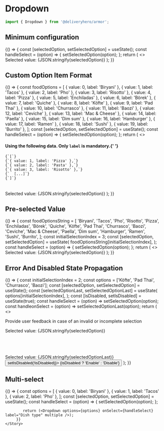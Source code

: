 
<Meta title="Components/Dropdown" component={Dropdown} />

# Dropdown

~~~js
import { Dropdown } from '@deliveryhero/armor';
~~~

## Minimum configuration

<Preview>
    <Story name="Minimum configuration" height="350px">
         {() => {
const [selectedOption, setSelectedOption] = useState();
const handleSelect = (option) => {
    setSelectedOption(option);
};
return (
    <>
        <GroupHelper gap={2}>
            <Box padding={3}>
                <Dropdown
                    options={['Biryani', 'Tacos', 'Pho', 'Risotto']}
                    onSelect={handleSelect}
                    label="Dish type"
                />
                <Typography paragraph>
                    Selected value: {JSON.stringify(selectedOption)}
                </Typography>
            </Box>
        </GroupHelper>
    </>
);
                 }}
    </Story>
</Preview>

## Custom Option Item Format

<Preview>
    <Story name="Custom Option Item Format" height="750px">
         {() => {
const foodOptions = [
        { value: 0, label: 'Biryani' },
        { value: 1, label: 'Tacos' },
        { value: 2, label: 'Pho' },
        { value: 3, label: 'Risotto' },
        { value: 4, label: 'Pizza' },
        { value: 5, label: 'Enchiladas' },
        { value: 6, label: 'Börek' },
        { value: 7, label: 'Quiche' },
        { value: 8, label: 'Köfte' },
        { value: 9, label: 'Pad Thai' },
        { value: 10, label: 'Churrasco' },
        { value: 11, label: 'Baozi' },
        { value: 12, label: 'Ceviche' },
        { value: 13, label: 'Mac & Cheese' },
        { value: 14, label: 'Paella' },
        { value: 15, label: 'Dim sum' },
        { value: 16, label: 'Hamburger' },
        { value: 17, label: 'Ramen' },
        { value: 18, label: 'Sushi' },
        { value: 19, label: 'Burrito' },
    ];
const [selectedOption, setSelectedOption] = useState();
const handleSelect = (option) => {
    setSelectedOption(option);
};
return (
    <>
        <GroupHelper gap={2}>
            <h4>
                Using the following data. Only <code>label</code> is
                mandatory.{' '}
            </h4>
            <div>
                <code>{`[`}</code>
            </div>
            <div>
                <code>{`{ value: 1, label: 'Pizza' },`}</code>
            </div>
            <div>
                <code>{`{ value: 2, label: 'Pasta' },`}</code>
            </div>
            <div>
                <code>{`{ value: 3, label: 'Risotto' },`}</code>
            </div>
            <div>
                <code>{`  [...]`}</code>
            </div>
            <div>
                <code>{`]`}</code>
            </div>
            <br />
            <br />
            <Box padding={3} style={{
                flexDirection: 'column',
                width: '300px'
                }}>
                <Dropdown
                    options={foodOptions}
                    onSelect={handleSelect}
                    label="Dish type"
                />
                <Typography paragraph>
                    Selected value: {JSON.stringify(selectedOption)}
                </Typography>
            </Box>
        </GroupHelper>
    </>
);
                 }}
    </Story>
</Preview>

## Pre-selected Value

<Preview>
    <Story name="Pre-selected Value" height="500px">
         {() => {
 const foodOptionsString = [
    'Biryani',
    'Tacos',
    'Pho',
    'Risotto',
    'Pizza',
    'Enchiladas',
    'Börek',
    'Quiche',
    'Köfte',
    'Pad Thai',
    'Churrasco',
    'Baozi',
    'Ceviche',
    'Mac & Cheese',
    'Paella',
    'Dim sum',
    'Hamburger',
    'Ramen',
    'Sushi',
    'Burrito',
];
const initialSelectionIndex = 3;
const [selectedOption, setSelectedOption] = useState(
    foodOptionsString[initialSelectionIndex],
);
const handleSelect = (option) => {
    setSelectedOption(option);
};
return (
    <>
        <GroupHelper gap={2}>
            <Box padding={3} style={{ flexDirection: 'column', width: '300px' }}>
                <Dropdown
                    options={foodOptionsString}
                    onSelect={handleSelect}
                    selectedIndex={initialSelectionIndex}
                    label="Dish type"
                />
                <Typography paragraph>
                    Selected value: {JSON.stringify(selectedOption)}
                </Typography>
            </Box>
        </GroupHelper>
    </>
);
                 }}
    </Story>
</Preview>

## Error And Disabled State Propagation

<Preview>
    <Story name="Error And Disabled State Propagation" height="600px">
         {() => {
const initialSelectionIndex = 2;
const options = ['Köfte', 'Pad Thai', 'Churrasco', 'Baozi'];
const [selectedOption, setSelectedOption] = useState();
const [selectedOptionLast, setSelectedOptionLast] = useState(
    options[initialSelectionIndex],
);
const [isDisabled, setIsDisabled] = useState(true);
const handleSelect = (option) => setSelectedOption(option);
const handleonSelect = (option) =>
    setSelectedOptionLast(option);
return (
<>
    <p>
        Provide user feedback in case of an invalid or incomplete
        selection
    </p>
    <GroupHelper gap={2}>
        <Box padding={3} style={{ flexDirection: 'column', width: '300px' }}>
            <div>
                <Dropdown
                    error={!selectedOption}
                    label="Select one"
                    options={options}
                    onSelect={handleSelect}
                />
                <Typography paragraph>
                    Selected value: {JSON.stringify(selectedOption)}
                </Typography>
            </div>
            <br />
            <br />
            <Dropdown
                disabled
                label="Disabled"
                options={options}
                onSelect={handleSelect}
            />
            <br />
            <br />
            <Dropdown
                disabled={isDisabled}
                label={`${
                    isDisabled ? 'Disabled' : 'Enabled'
                } with pre-selected`}
                options={options}
                onSelect={handleonSelect}
                selectedIndex={initialSelectionIndex}
            />
            <Typography paragraph>
                Selected value: {JSON.stringify(selectedOptionLast)}
            </Typography>
            <Button onClick={() => setIsDisabled(!isDisabled)}>
                {isDisabled ? 'Enable' : 'Disable'}
            </Button>
        </Box>
    </GroupHelper>
</>
);
                 }}
    </Story>
</Preview>

## Multi-select

<Preview>
    <Story name="Multiselect controlled mode" height="200px">
         {() => {
            const options = [
                 { value: 0, label: 'Biryani' },
                 { value: 1, label: 'Tacos' },
                 { value: 2, label: 'Pho' },
            ];
            const [selectedOption, setSelectedOption] = useState();
            const handleSelect = (option) => {
                setSelectedOption(option);
            };
         
            return (<Dropdown options={options} onSelect={handleSelect} label="Dish type" multiple />);
         }}
    </Story>
</Preview>
